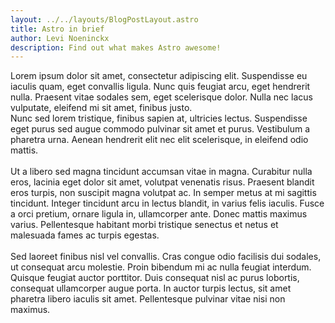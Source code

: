 ```yaml
---
layout: ../../layouts/BlogPostLayout.astro
title: Astro in brief
author: Levi Noeninckx
description: Find out what makes Astro awesome!
---
```

Lorem ipsum dolor sit amet, consectetur adipiscing elit. Suspendisse eu iaculis quam, eget convallis ligula. 
Nunc quis feugiat arcu, eget hendrerit nulla. Praesent vitae sodales sem, eget scelerisque dolor. Nulla nec lacus vulputate, eleifend mi sit amet, finibus justo.
&nbsp;  
Nunc sed lorem tristique, finibus sapien at, ultricies lectus. Suspendisse eget purus sed augue commodo pulvinar sit amet et purus. Vestibulum a pharetra urna. Aenean hendrerit elit nec elit scelerisque, in eleifend odio mattis.
&nbsp;  
&nbsp;  
Ut a libero sed magna tincidunt accumsan vitae in magna. Curabitur nulla eros, lacinia eget dolor sit amet, volutpat venenatis risus. Praesent blandit eros turpis, non suscipit magna volutpat ac. In semper metus at mi sagittis tincidunt. Integer tincidunt arcu in lectus blandit, in varius felis iaculis. Fusce a orci pretium, ornare ligula in, ullamcorper ante. Donec mattis maximus varius. Pellentesque habitant morbi tristique senectus et netus et malesuada fames ac turpis egestas.
&nbsp;  
&nbsp;  
Sed laoreet finibus nisl vel convallis. Cras congue odio facilisis dui sodales, ut consequat arcu molestie. Proin bibendum mi ac nulla feugiat interdum. Quisque feugiat auctor porttitor. Duis consequat nisl ac purus lobortis, consequat ullamcorper augue porta. In auctor turpis lectus, sit amet pharetra libero iaculis sit amet. Pellentesque pulvinar vitae nisi non maximus.